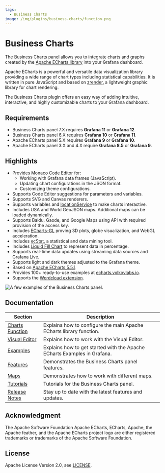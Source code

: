 ```yaml
---
tags:
  - Business Charts
image: /img/plugins/business-charts/function.png
---
```



# Business Charts

The Business Charts panel allows you to integrate charts and graphs created by the [Apache ECharts library](https://echarts.apache.org/en/index.html) into your Grafana dashboard.

Apache ECharts is a powerful and versatile data visualization library providing a wide range of chart types including statistical capabilities. It is written in pure JavaScript and based on [zrender](http://ecomfe.github.io/zrender/), a lightweight graphic library for chart rendering.

The Business Charts plugin offers an easy way of adding intuitive, interactive, and highly customizable charts to your Grafana dashboard.

## Requirements

- Business Charts panel 7.X requires **Grafana 11** or **Grafana 12**.
- Business Charts panel 6.X requires **Grafana 10** or **Grafana 11**.
- Apache ECharts panel 5.X requires **Grafana 9** or **Grafana 10**.
- Apache ECharts panel 3.X and 4.X require **Grafana 8.5** or **Grafana 9**.

<GettingStarted />

## Highlights

- Provides [Monaco Code Editor](https://microsoft.github.io/monaco-editor/) for:
  - Working with Grafana data frames (JavaScript).
  - Updating chart configurations in the JSON format.
  - Customizing theme configurations.
- Supports Code Editor suggestions for parameters and variables.
- Supports SVG and Canvas renderers.
- Supports variables and [locationService](https://grafana.com/docs/grafana/latest/developers/plugins/create-a-grafana-plugin/extend-a-plugin/add-support-for-variables/#set-a-variable-from-your-plugin) to make charts interactive.
- Includes USA and World GeoJSON maps. Additional maps can be loaded dynamically.
- Supports Baidu, Gaode, and Google Maps using API with required provision of the access key.
- Includes [ECharts-GL](https://github.com/ecomfe/echarts-gl) proving 3D plots, globe visualization, and WebGL acceleration.
- Includes [ecStat](https://github.com/ecomfe/echarts-stat), a statistical and data mining tool.
- Includes [Liquid Fill Chart](https://github.com/ecomfe/echarts-liquidfill) to represent data in percentage.
- Supports real-time data updates using streaming data sources and Grafana Live.
- Supports light and dark themes adjusted to the Grafana theme.
- Based on [Apache ECharts 5.5.1](https://github.com/apache/echarts/releases/tag/5.5.1).
- Provides 100+ ready-to-use examples at [echarts.volkovlabs.io](https://echarts.volkovlabs.io).
- Supports the [Wordcloud extension](https://github.com/ecomfe/echarts-wordcloud).

<Image
  title="A few examples of the Business Charts panel."
  src="/img/plugins/business-charts/business-charts.gif"
/>

<Tutorial />

## Documentation

| Section                       | Description                                                              |
| ----------------------------- | ------------------------------------------------------------------------ |
| [Charts Function](options)    | Explains how to configure the main Apache ECharts library function.      |
| [Visual Editor](visualeditor) | Explains how to work with the Visual Editor.                             |
| [Examples](examples)          | Explains how to get started with the Apache ECharts Examples in Grafana. |
| [Features](features)          | Demonstrates the Business Charts panel features.                         |
| [Maps](maps)                  | Demonstrates how to work with different maps.                            |
| [Tutorials](tutorials)        | Tutorials for the Business Charts panel.                                 |
| [Release Notes](release)      | Stay up to date with the latest features and updates.                    |

## Acknowledgment

The Apache Software Foundation Apache ECharts, ECharts, Apache, the Apache feather, and the Apache ECharts project logo are either registered trademarks or trademarks of the Apache Software Foundation.

## License

Apache License Version 2.0, see [LICENSE](https://github.com/volkovlabs/business-charts/blob/main/LICENSE).

<Feedback />
